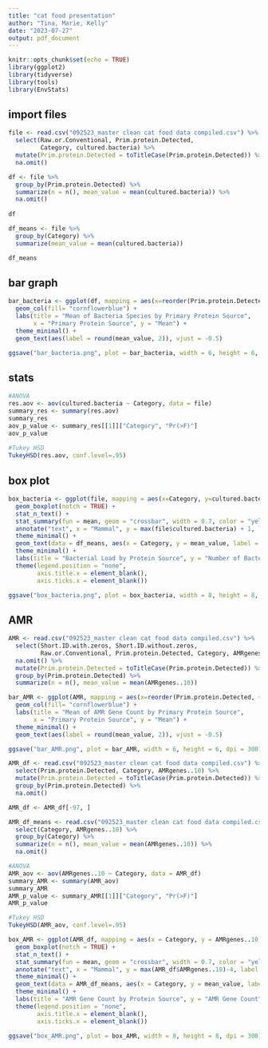 ```yaml
---
title: "cat food presentation"
author: "Tina, Marie, Kelly"
date: "2023-07-27"
output: pdf_document
---
```


```r
knitr::opts_chunk$set(echo = TRUE)
library(ggplot2)
library(tidyverse)
library(tools)
library(EnvStats)
```

## import files

```r
file <- read.csv("092523_master clean cat food data compiled.csv") %>%
  select(Raw.or.Conventional, Prim.protein.Detected, 
         Category, cultured.bacteria) %>%
  mutate(Prim.protein.Detected = toTitleCase(Prim.protein.Detected)) %>%
  na.omit()

df <- file %>%
  group_by(Prim.protein.Detected) %>%
  summarize(n = n(), mean_value = mean(cultured.bacteria)) %>%
  na.omit()
  
df

df_means <- file %>%
  group_by(Category) %>%
  summarize(mean_value = mean(cultured.bacteria))

df_means
```

## bar graph

```r
bar_bacteria <- ggplot(df, mapping = aes(x=reorder(Prim.protein.Detected, +mean_value), y=mean_value)) +
  geom_col(fill= "cornflowerblue") +
  labs(title = "Mean of Bacteria Species by Primary Protein Source",
       x = "Primary Protein Source", y = "Mean") +
  theme_minimal() +
  geom_text(aes(label = round(mean_value, 2)), vjust = -0.5)

ggsave("bar_bacteria.png", plot = bar_bacteria, width = 6, height = 6, dpi = 300)

```

## stats

```r
#ANOVA
res.aov <- aov(cultured.bacteria ~ Category, data = file)
summary_res <- summary(res.aov)
summary_res
aov_p_value <- summary_res[[1]]["Category", "Pr(>F)"]
aov_p_value
         
#Tukey HSD
TukeyHSD(res.aov, conf.level=.95)

```

## box plot

```r
box_bacteria <- ggplot(file, mapping = aes(x=Category, y=cultured.bacteria, fill = Category)) +
  geom_boxplot(notch = TRUE) +
  stat_n_text() +
  stat_summary(fun = mean, geom = "crossbar", width = 0.7, color = "yellow", fatten = 2) +
  annotate("text", x = "Mammal", y = max(file$cultured.bacteria) + 1, label = paste("ANOVA p-value =", round(aov_p_value, 4))) +
  theme_minimal() +
  geom_text(data = df_means, aes(x = Category, y = mean_value, label = round(mean_value, 2)), nudge_y = 0.55) +
  theme_minimal() +
  labs(title = "Bacterial Load by Protein Source", y = "Number of Bacterial Species") +
  theme(legend.position = "none",
        axis.title.x = element_blank(),
        axis.ticks.x = element_blank())

ggsave("box_bacteria.png", plot = box_bacteria, width = 8, height = 8, dpi = 300)

```

## AMR
```r
AMR <- read.csv("092523_master clean cat food data compiled.csv") %>%
  select(Short.ID.with.zeros, Short.ID.without.zeros,
         Raw.or.Conventional, Prim.protein.Detected, Category, AMRgenes..10) %>%
  na.omit() %>%
  mutate(Prim.protein.Detected = toTitleCase(Prim.protein.Detected)) %>%
  group_by(Prim.protein.Detected) %>%
  summarize(n = n(), mean_value = mean(AMRgenes..10))

bar_AMR <- ggplot(AMR, mapping = aes(x=reorder(Prim.protein.Detected, +mean_value), y = mean_value)) +
  geom_col(fill= "cornflowerblue") +
  labs(title = "Mean of AMR Gene Count by Primary Protein Source",
       x = "Primary Protein Source", y = "Mean") +
  theme_minimal() +
  geom_text(aes(label = round(mean_value, 2)), vjust = -0.5)

ggsave("bar_AMR.png", plot = bar_AMR, width = 6, height = 6, dpi = 300)

AMR_df <- read.csv("092523_master clean cat food data compiled.csv") %>%
  select(Prim.protein.Detected, Category, AMRgenes..10) %>%
  mutate(Prim.protein.Detected = toTitleCase(Prim.protein.Detected)) %>%
  group_by(Prim.protein.Detected) %>%
  na.omit()

AMR_df <- AMR_df[-97, ]

AMR_df_means <- read.csv("092523_master clean cat food data compiled.csv") %>%
  select(Category, AMRgenes..10) %>%
  group_by(Category) %>%
  summarize(n = n(), mean_value = mean(AMRgenes..10)) %>%
  na.omit()

#ANOVA
AMR_aov <- aov(AMRgenes..10 ~ Category, data = AMR_df)
summary_AMR <- summary(AMR_aov)
summary_AMR
AMR_p_value <- summary_AMR[[1]]["Category", "Pr(>F)"]
AMR_p_value

#Tukey HSD
TukeyHSD(AMR_aov, conf.level=.95)

box_AMR <- ggplot(AMR_df, mapping = aes(x = Category, y = AMRgenes..10, fill = Category)) +
  geom_boxplot(notch = TRUE) +
  stat_n_text() +
  stat_summary(fun = mean, geom = "crossbar", width = 0.7, color = "yellow", fatten = 2) +
  annotate("text", x = "Mammal", y = max(AMR_df$AMRgenes..10)-4, label = paste("ANOVA p-value =", round(AMR_p_value, 4))) +
  theme_minimal() +
  geom_text(data = AMR_df_means, aes(x = Category, y = mean_value, label = round(mean_value, 2)), nudge_y = 0.55) +
  theme_minimal() +
  labs(title = "AMR Gene Count by Protein Source", y = "AMR Gene Count") +
  theme(legend.position = "none",
        axis.title.x = element_blank(),
        axis.ticks.x = element_blank())

ggsave("box_AMR.png", plot = box_AMR, width = 8, height = 8, dpi = 300)

```








